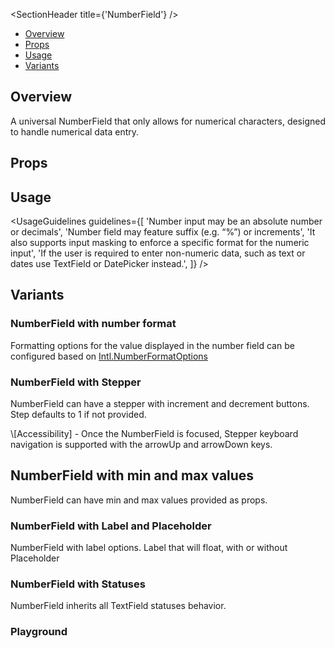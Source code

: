 
<Meta of={NumberFieldStories} />

<SectionHeader title={'NumberField'} />

- [Overview](#overview)
- [Props](#props)
- [Usage](#usage)
- [Variants](#variants)

## Overview

A universal NumberField that only allows for numerical characters, designed to handle numerical data entry.

## Props

<ArgTypes of={NumberField} />

## Usage

<UsageGuidelines
  guidelines={[
    'Number input may be an absolute number or decimals',
    'Number field may feature suffix (e.g. “%”) or increments',
    'It also supports input masking to enforce a specific format for the numeric input',
    'If the user is required to enter non-numeric data, such as text or dates use TextField or DatePicker instead.',
  ]}
/>

## Variants

### NumberField with number format

Formatting options for the value displayed in the number field can be configured based on
[Intl.NumberFormatOptions](https://developer.mozilla.org/en-US/docs/Web/JavaScript/Reference/Global_Objects/Intl/NumberFormat/NumberFormat)

<Canvas of={NumberFieldStories.NumberFieldWithNumberFormat} />

### NumberField with Stepper

NumberField can have a stepper with increment and decrement buttons. Step defaults to 1 if not provided.

<Tip>
  \[Accessibility] - Once the NumberField is focused, Stepper keyboard navigation is supported with
  the arrowUp and arrowDown keys.
</Tip>

<Canvas of={NumberFieldStories.NumberFieldWithStepper} />

## NumberField with min and max values

NumberField can have min and max values provided as props.

<Canvas of={NumberFieldStories.NumberFieldWithMinAndMaxValues} />

### NumberField with Label and Placeholder

NumberField with label options. Label that will float, with or without Placeholder

<Canvas of={NumberFieldStories.NumberFieldWithLabelAndPlaceholder} />

### NumberField with Statuses

NumberField inherits all TextField statuses behavior.

<Canvas of={NumberFieldStories.NumberFieldWithLabelPlaceholderAndStatuses} />

### Playground

<Canvas of={NumberFieldStories.Playground} />
